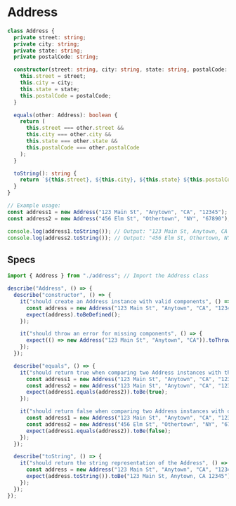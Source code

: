 # Address

```ts copy
class Address {
  private street: string;
  private city: string;
  private state: string;
  private postalCode: string;

  constructor(street: string, city: string, state: string, postalCode: string) {
    this.street = street;
    this.city = city;
    this.state = state;
    this.postalCode = postalCode;
  }

  equals(other: Address): boolean {
    return (
      this.street === other.street &&
      this.city === other.city &&
      this.state === other.state &&
      this.postalCode === other.postalCode
    );
  }

  toString(): string {
    return `${this.street}, ${this.city}, ${this.state} ${this.postalCode}`;
  }
}

// Example usage:
const address1 = new Address("123 Main St", "Anytown", "CA", "12345");
const address2 = new Address("456 Elm St", "Othertown", "NY", "67890");

console.log(address1.toString()); // Output: "123 Main St, Anytown, CA 12345"
console.log(address2.toString()); // Output: "456 Elm St, Othertown, NY 67890"
```

## Specs

```ts copy
import { Address } from "./address"; // Import the Address class

describe("Address", () => {
  describe("constructor", () => {
    it("should create an Address instance with valid components", () => {
      const address = new Address("123 Main St", "Anytown", "CA", "12345");
      expect(address).toBeDefined();
    });

    it("should throw an error for missing components", () => {
      expect(() => new Address("123 Main St", "Anytown", "CA")).toThrow();
    });
  });

  describe("equals", () => {
    it("should return true when comparing two Address instances with the same components", () => {
      const address1 = new Address("123 Main St", "Anytown", "CA", "12345");
      const address2 = new Address("123 Main St", "Anytown", "CA", "12345");
      expect(address1.equals(address2)).toBe(true);
    });

    it("should return false when comparing two Address instances with different components", () => {
      const address1 = new Address("123 Main St", "Anytown", "CA", "12345");
      const address2 = new Address("456 Elm St", "Othertown", "NY", "67890");
      expect(address1.equals(address2)).toBe(false);
    });
  });

  describe("toString", () => {
    it("should return the string representation of the Address", () => {
      const address = new Address("123 Main St", "Anytown", "CA", "12345");
      expect(address.toString()).toBe("123 Main St, Anytown, CA 12345");
    });
  });
});
```
